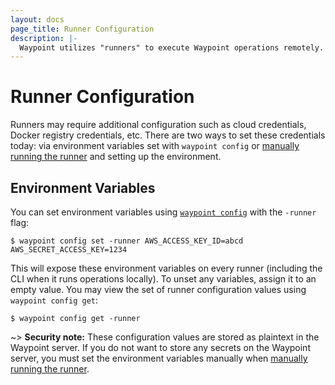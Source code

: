 ```yaml
---
layout: docs
page_title: Runner Configuration
description: |-
  Waypoint utilizes "runners" to execute Waypoint operations remotely. Runners can be configured through the `waypoint config` command or through environment variables
---
```


# Runner Configuration

Runners may require additional configuration such as cloud credentials,
Docker registry credentials, etc. There are two ways to set these credentials
today: via environment variables set with `waypoint config` or
[manually running the runner](/docs/runner/run-manual) and setting up the
environment.

## Environment Variables

You can set environment variables using [`waypoint config`](/commands/config-set)
with the `-runner` flag:

```shell-session
$ waypoint config set -runner AWS_ACCESS_KEY_ID=abcd AWS_SECRET_ACCESS_KEY=1234
```

This will expose these environment variables on every runner (including
the CLI when it runs operations locally). To unset any variables, assign it to
an empty value. You may view the set of runner configuration values using
`waypoint config get`:

```shell-session
$ waypoint config get -runner
```

~> **Security note:** These configuration values are stored as plaintext in the
Waypoint server. If you do not want to store any secrets on the Waypoint server,
you must set the environment variables manually when
[manually running the runner](/docs/runner/run-manual).
